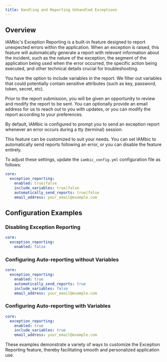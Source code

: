 ```yaml
---
title: Handling and Reporting Unhandled Exceptions
---
```


## Overview
IAMbic's Exception Reporting is a built-in feature designed to report unexpected errors within the application. When an exception is raised,
this feature will automatically generate a report with relevant information about the incident, such as the nature of the exception, the segment
of the application being used when the error occurred, the specific action being executed, and other technical details crucial for troubleshooting.

You have the option to include variables in the report. We filter out variables that could potentially contain sensitive attributes (such as key, password, token, secret, etc).

Prior to the report submission, you will be given an opportunity to review and modify the report to be sent. You can optionally provide an email address
for us to reach out to you with updates, or you can modify the report according to your preferences.

By default, IAMbic is configured to prompt you to send an exception report whenever an error occurs during a tty (terminal) session.

This feature can be customized to suit your needs. You can set IAMbic to automatically send reports following an error, or you can
disable the feature entirely.

To adjust these settings, update the `iambic_config.yml` configuration file as follows:

```yaml
core:
  exception_reporting:
    enabled: true|false
    include_variables: true|false
    automatically_send_reports: true|false
    email_address: your_email@example.com
```

## Configuration Examples

### Disabling Exception Reporting
```yaml
core:
  exception_reporting:
    enabled: false
```

### Configuring Auto-reporting without Variables

```yaml
core:
  exception_reporting:
    enabled: true
    automatically_send_reports: true
    include_variables: false
    email_address: your_email@example.com
```
### Configuring Auto-reporting with Variables

```yaml
core:
  exception_reporting:
    enabled: true
    include_variables: true
    email_address: your_email@example.com
```
These examples demonstrate a variety of ways to customize the Exception Reporting feature, thereby facilitating smooth and personalized application use.
